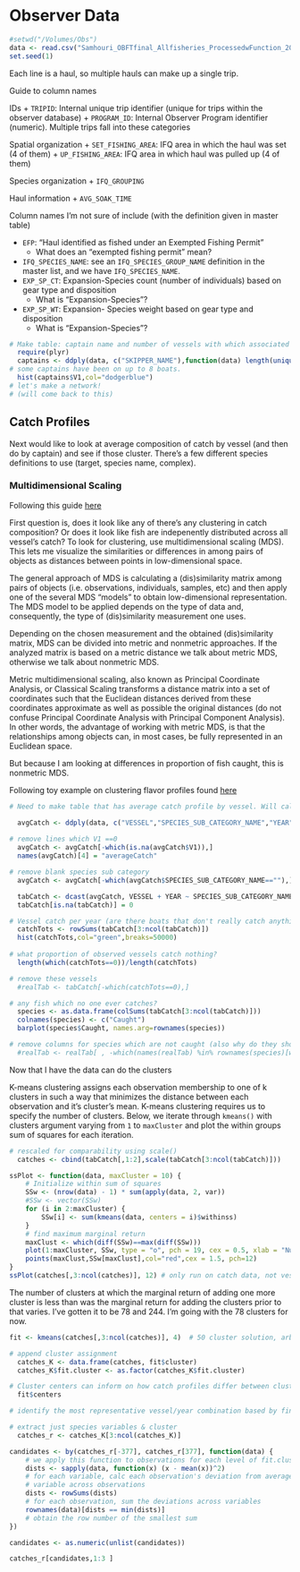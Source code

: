 Observer Data
========================================================

```r
#setwd("/Volumes/Obs")
data <- read.csv("Samhouri_OBFTfinal_Allfisheries_ProcessedwFunction_2009-2012_110613.csv")
set.seed(1)
```

Each line is a haul, so multiple hauls can make up a single trip. 

Guide to column names

IDs
+ `TRIPID`: Internal unique trip identifier (unique for trips within the observer database)
+ `PROGRAM_ID`: Internal Observer Program identifier (numeric). Multiple trips fall into these categories

Spatial organization
+ `SET_FISHING_AREA`: IFQ area in which the haul was set (4 of them)
+ `UP_FISHING_AREA`: IFQ area in which haul was pulled up (4 of them)

Species organization
+ `IFQ_GROUPING`

Haul information
+ `AVG_SOAK_TIME`

Column names I'm not sure of include (with the definition given in master table)

+ `EFP`: "Haul identified as fished under an Exempted Fishing Permit"
  + What does an "exempted fishing permit" mean?
+ `IFQ_SPECIES_NAME`: see an `IFQ_SPECIES_GROUP_NAME` definition in the master list, and we have `IFQ_SPECIES_NAME`. 
+ `EXP_SP_CT`: Expansion-Species count (number of individuals) based on gear type and disposition
  + What is "Expansion-Species"?
+ `EXP_SP_WT`: Expansion- Species weight based on gear type and disposition
  + What is "Expansion-Species"?


```r
# Make table: captain name and number of vessels with which associated
  require(plyr)
  captains <- ddply(data, c("SKIPPER_NAME"),function(data) length(unique(data$VESSEL)))
# some captains have been on up to 8 boats. 
  hist(captains$V1,col="dodgerblue")
# let's make a network!
# (will come back to this)
```
## Catch Profiles
Next would like to look at average composition of catch by vessel (and then do by captain) and see if those cluster. There's a few different species definitions to use (target, species name, complex). 

### Multidimensional Scaling
Following this guide [here](http://www.r-bloggers.com/7-functions-to-do-metric-multidimensional-scaling-in-r/)

First question is, does it look like any of there's any clustering in catch composition? Or does it look like fish are indepenently distributed across all vessel's catch? To look for clustering, use multidimensional scaling (MDS). This lets me visualize the similarities or differences in among pairs of objects as distances between points in low-dimensional space. 

The general approach of MDS is calculating a (dis)similarity matrix among pairs of objects (i.e. observations, individuals, samples, etc) and then apply one of the several MDS "models" to obtain low-dimensional representation. The MDS model to be applied depends on the type of data and, consequently, the type of (dis)similarity measurement one uses. 

Depending on the chosen measurement and the obtained (dis)similarity matrix, MDS can be divided into metric and nonmetric approaches. If the analyzed matrix is based on a metric distance we talk about metric MDS, otherwise we talk about nonmetric MDS. 

Metric multidimensional scaling, also known as Principal Coordinate Analysis, or Classical Scaling transforms a distance matrix into a set of coordinates such that the Euclidean distances derived from these coordinates approximate as well as possible the original distances (do not confuse Principal Coordinate Analysis with Principal Component Analysis). In other words, the advantage of working with metric MDS, is that the relationships among objects can, in most cases, be fully represented in an Euclidean space.

But because I am looking at differences in proportion of fish caught, this is nonmetric MDS. 

Following toy example on clustering flavor profiles found [here](http://blog.revolutionanalytics.com/2013/12/k-means-clustering-86-single-malt-scotch-whiskies.html)


```r
# Need to make table that has average catch profile by vessel. Will calculate proportion of catch each species makes up on each haul

  avgCatch <- ddply(data, c("VESSEL","SPECIES_SUB_CATEGORY_NAME","YEAR"), function(df) mean(df$CATCH_WEIGHT),.progress="text")
  
# remove lines which V1 ==0
  avgCatch <- avgCatch[-which(is.na(avgCatch$V1)),]
  names(avgCatch)[4] = "averageCatch"

# remove blank species sub category
  avgCatch <- avgCatch[-which(avgCatch$SPECIES_SUB_CATEGORY_NAME==""),]

  tabCatch <- dcast(avgCatch, VESSEL + YEAR ~ SPECIES_SUB_CATEGORY_NAME)
  tabCatch[is.na(tabCatch)] = 0

# Vessel catch per year (are there boats that don't really catch anything?)
  catchTots <- rowSums(tabCatch[3:ncol(tabCatch)])
  hist(catchTots,col="green",breaks=50000)
  
# what proportion of observed vessels catch nothing?
  length(which(catchTots==0))/length(catchTots)

# remove these vessels 
  #realTab <- tabCatch[-which(catchTots==0),]

# any fish which no one ever catches?
  species <- as.data.frame(colSums(tabCatch[3:ncol(tabCatch)]))
  colnames(species) <- c("Caught")
  barplot(species$Caught, names.arg=rownames(species))

# remove columns for species which are not caught (also why do they show up?)
  #realTab <- realTab[ , -which(names(realTab) %in% rownames(species)[which(species$Caught==0)])]
```

Now that I have the data can do the clusters

K-means clustering assigns each observation membership to one of k clusters in such a way that minimizes the distance between each observation and it's cluster's mean. K-means clustering requires us to specify the number of clusters. Below, we iterate through `kmeans()` with clusters argument varying from `1` to `maxCluster` and plot the within groups sum of squares for each iteration.

```r
# rescaled for comparability using scale() 
  catches <- cbind(tabCatch[,1:2],scale(tabCatch[3:ncol(tabCatch)]))

ssPlot <- function(data, maxCluster = 10) {
    # Initialize within sum of squares
    SSw <- (nrow(data) - 1) * sum(apply(data, 2, var))
    #SSw <- vector(SSw)
    for (i in 2:maxCluster) {
        SSw[i] <- sum(kmeans(data, centers = i)$withinss)
    }
    # find maximum marginal return
    maxClust <- which(diff(SSw)==max(diff(SSw)))
    plot(1:maxCluster, SSw, type = "o", pch = 19, cex = 0.5, xlab = "Number of Clusters", ylab = "Within groups sum of squares")
    points(maxClust,SSw[maxClust],col="red",cex = 1.5, pch=12)
}
ssPlot(catches[,3:ncol(catches)], 12) # only run on catch data, not vessel/year
```
The number of clusters at which the marginal return of adding one more cluster is less than was the marginal return for adding the clusters prior to that varies. I've gotten it to be 78 and 244. I'm going with the 78 clusters for now. 

```r
fit <- kmeans(catches[,3:ncol(catches)], 4)  # 50 cluster solution, arbitrary at moment, doesn't seeem to be an obvious amount of clusters that optimizes. More than this and get clusters consisting of only one vessel

# append cluster assignment
  catches_K <- data.frame(catches, fit$cluster)
  catches_K$fit.cluster <- as.factor(catches_K$fit.cluster)

# Cluster centers can inform on how catch profiles differ between clusters.
  fit$centers

# identify the most representative vessel/year combination based by finding the observation closest to the center based on all species abundances

# extract just species variables & cluster
  catches_r <- catches_K[3:ncol(catches_K)]

candidates <- by(catches_r[-377], catches_r[377], function(data) {
    # we apply this function to observations for each level of fit.cluster
    dists <- sapply(data, function(x) (x - mean(x))^2)
    # for each variable, calc each observation's deviation from average of the
    # variable across observations
    dists <- rowSums(dists)
    # for each observation, sum the deviations across variables
    rownames(data)[dists == min(dists)]
    # obtain the row number of the smallest sum
})

candidates <- as.numeric(unlist(candidates))

catches_r[candidates,1:3 ]
```